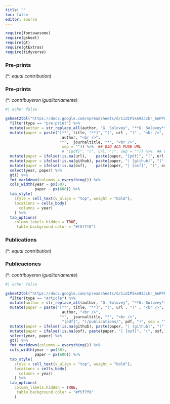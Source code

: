 ```yaml
---
title: ""
toc: false
editor: source
---
```



```r
require(fontawesome)
require(gsheet)
require(gt)
require(gtExtras)
require(tidyverse)
```


::: {.content-visible when-profile="en"}
### Pre-prints 
(\*: *equal contribution*)
:::

::: {.content-visible when-profile="es"}
### Pre-prints 
(\*: *contribuyeron igualitariamente*)
:::

```r
#| echo: false

gsheet2tbl("https://docs.google.com/spreadsheets/d/1id1P5ke9ZJckr_6ePP84FOLeQPoHb57eitX7yaZ_l8A/edit#gid=1000751275") %>% 
  filter(type == "pre-print") %>% 
  mutate(author = str_replace_all(author, "G. Solovey", "**G. Solovey**")) %>% 
  mutate(paper = paste("[**", title, "**]", "(", url , ")" , "<br />",
                         author, "<br />", 
                        "*",  journaltitle, "*", "<br />",
                         sep = "")) %>%  ## OJO ACA PUSE URL
                         # "[pdf]", "(", url, ")", sep = "")) %>%  ## OJO ACA PUSE URL
  mutate(paper = ifelse(!is.na(url),    paste(paper, "[pdf]", "(", url, ")", sep = ""), paper)) %>% 
  mutate(paper = ifelse(!is.na(github), paste(paper, "| [github]", "(", github, ")", sep = ""), paper)) %>% 
  mutate(paper = ifelse(!is.na(osf),    paste(paper, "| [osf]", "(", osf, ")", sep = ""), paper)) %>% 
  select(year, paper) %>% 
  gt() %>% 
  fmt_markdown(columns = everything()) %>% 
  cols_width(year ~ px(50),
             paper ~ px(600)) %>% 
  tab_style(
    style = cell_text(v_align = "top", weight = "bold"),
    locations = cells_body(
      columns = year)
    ) %>% 
  tab_options(
    column_labels.hidden = TRUE,
     table.background.color = "#f5f7f6") 

```


::: {.content-visible when-profile="en"}
### Publications
(\*: *equal contribution*)
:::

::: {.content-visible when-profile="es"}
### Publicaciones
(\*: *contribuyeron igualitariamente*)
:::

```r
#| echo: false

gsheet2tbl("https://docs.google.com/spreadsheets/d/1id1P5ke9ZJckr_6ePP84FOLeQPoHb57eitX7yaZ_l8A/edit#gid=1000751275") %>% 
  filter(type == "Article") %>% 
  mutate(author = str_replace_all(author, "G. Solovey", "**G. Solovey**")) %>% 
  mutate(paper = paste("[**", title, "**]", "(", url , ")" , "<br />",
                         author, "<br />", 
                        "*",  journaltitle, "*", "<br />", 
                         "[pdf]", "(/publications/", pdf, ")", sep = "")) %>% 
  mutate(paper = ifelse(!is.na(github), paste(paper, "| [github]", "(", github, ")", sep = ""), paper)) %>% 
  mutate(paper = ifelse(!is.na(osf), paste(paper, "| [osf]", "(", osf, ")", sep = ""), paper)) %>% 
  select(year, paper) %>% 
  gt() %>% 
  fmt_markdown(columns = everything()) %>% 
  cols_width(year ~ px(50),
             paper ~ px(600)) %>% 
  tab_style(
    style = cell_text(v_align = "top", weight = "bold"),
    locations = cells_body(
      columns = year)
    ) %>% 
  tab_options(
    column_labels.hidden = TRUE,
     table.background.color = "#f5f7f6"
    ) 

```

